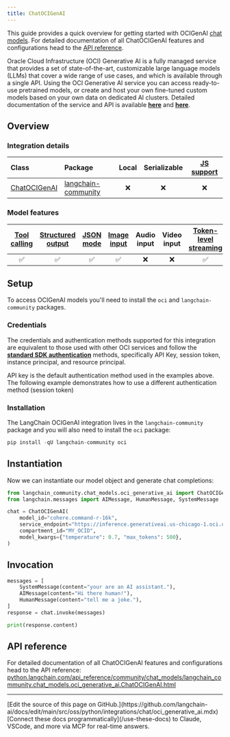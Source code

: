 ```yaml
---
title: ChatOCIGenAI
---
```


This guide provides a quick overview for getting started with OCIGenAI [chat models](/oss/python/langchain/models). For detailed documentation of all ChatOCIGenAI features and configurations head to the [API reference](https://python.langchain.com/api_reference/community/chat_models/langchain_community.chat_models.oci_generative_ai.ChatOCIGenAI.html).

Oracle Cloud Infrastructure (OCI) Generative AI is a fully managed service that provides a set of state-of-the-art, customizable large language models (LLMs) that cover a wide range of use cases, and which is available through a single API.
Using the OCI Generative AI service you can access ready-to-use pretrained models, or create and host your own fine-tuned custom models based on your own data on dedicated AI clusters. Detailed documentation of the service and API is available __[here](https://docs.oracle.com/en-us/iaas/Content/generative-ai/home.htm)__ and __[here](https://docs.oracle.com/en-us/iaas/api/#/en/generative-ai/20231130/)__.

## Overview

### Integration details

| Class | Package | Local | Serializable | [JS support](https://js.langchain.com/docs/integrations/chat/oci_generative_ai) |
| :--- | :--- | :---: | :---: |  :---: |
| [ChatOCIGenAI](https://python.langchain.com/api_reference/community/chat_models/langchain_community.chat_models.oci_generative_ai.ChatOCIGenAI.html) | [langchain-community](https://python.langchain.com/api_reference/community/index.html) | ❌ | ❌ | ❌ |

### Model features

| [Tool calling](/oss/python/langchain/tools/) | [Structured output](/oss/python/langchain/structured-output) | [JSON mode](/oss/python/langchain/structured-output#advanced-specifying-the-method-for-structuring-outputs) | [Image input](/oss/python/langchain/messages#multimodal) | Audio input | Video input | [Token-level streaming](/oss/python/langchain/streaming/) | Native async | [Token usage](/oss/python/langchain/models#token-usage) | [Logprobs](/oss/python/langchain/models#log-probabilities) |
| :---: | :---: | :---: | :---: |  :---: | :---: | :---: | :---: | :---: | :---: |
| ✅ | ✅ | ✅ | ✅ | ❌ | ❌ | ✅ | ❌ | ❌ | ❌ |

## Setup

To access OCIGenAI models you'll need to install the `oci` and `langchain-community` packages.

### Credentials

The credentials and authentication methods supported for this integration are equivalent to those used with other OCI services and follow the __[standard SDK authentication](https://docs.oracle.com/en-us/iaas/Content/API/Concepts/sdk_authentication_methods.htm)__ methods, specifically API Key, session token, instance principal, and resource principal.

API key is the default authentication method used in the examples above. The following example demonstrates how to use a different authentication method (session token)

### Installation

The LangChain OCIGenAI integration lives in the `langchain-community` package and you will also need to install the `oci` package:

```python
pip install -qU langchain-community oci
```

## Instantiation

Now we can instantiate our model object and generate chat completions:

```python
from langchain_community.chat_models.oci_generative_ai import ChatOCIGenAI
from langchain.messages import AIMessage, HumanMessage, SystemMessage

chat = ChatOCIGenAI(
    model_id="cohere.command-r-16k",
    service_endpoint="https://inference.generativeai.us-chicago-1.oci.oraclecloud.com",
    compartment_id="MY_OCID",
    model_kwargs={"temperature": 0.7, "max_tokens": 500},
)
```

## Invocation

```python
messages = [
    SystemMessage(content="your are an AI assistant."),
    AIMessage(content="Hi there human!"),
    HumanMessage(content="tell me a joke."),
]
response = chat.invoke(messages)
```

```python
print(response.content)
```

## API reference

For detailed documentation of all ChatOCIGenAI features and configurations head to the API reference: [python.langchain.com/api_reference/community/chat_models/langchain_community.chat_models.oci_generative_ai.ChatOCIGenAI.html](https://python.langchain.com/api_reference/community/chat_models/langchain_community.chat_models.oci_generative_ai.ChatOCIGenAI.html)

---

<Callout icon="pen-to-square" iconType="regular">
    [Edit the source of this page on GitHub.](https://github.com/langchain-ai/docs/edit/main/src/oss/python/integrations/chat/oci_generative_ai.mdx)
</Callout>
<Tip icon="terminal" iconType="regular">
    [Connect these docs programmatically](/use-these-docs) to Claude, VSCode, and more via MCP for    real-time answers.
</Tip>
